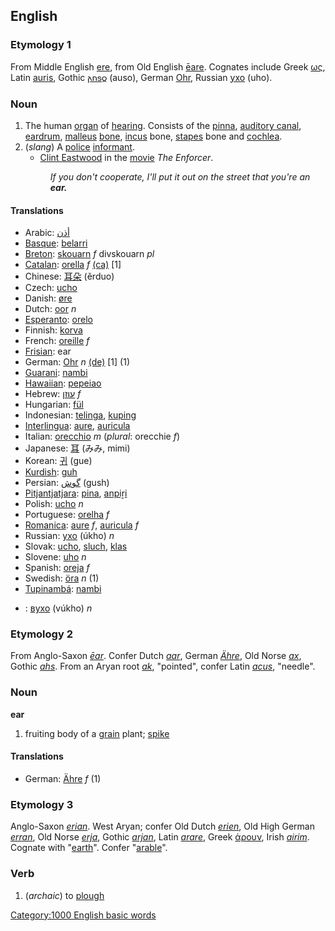 ==English==
===Etymology 1===
From Middle English [[ere]], from Old English [[eare|ēare]]. Cognates include Greek [[ως]], Latin [[auris]], Gothic [[𐌰𐌿𐍃𐍉]] (auso), German [[Ohr]], Russian [[ухо]] (uho).
=== Noun ===

#The human [[organ]] of [[hearing]].  Consists of the [[pinna]], [[auditory canal]], [[eardrum]], [[malleus]] [[bone]], [[incus]] bone, [[stapes]] bone and [[cochlea]].
#(''slang'') A [[police]] [[informant]]. 
#*[[en:Clint Eastwood|Clint Eastwood]] in the [[movie]] ''The Enforcer''.
#:''If you don't cooperate, I'll put it out on the street that you're an '''ear.''''' 

==== Translations ====
*Arabic: [[أذن]]
*[[Basque]]: [[belarri]]
*[[Breton]]: [[skouarn]] ''f'' divskouarn ''pl''
*[[Catalan]]: [[orella]] ''f'' [[:ca:orella|(ca)]] [1]
*Chinese: [[耳朵]] (ěrduo)
*Czech: [[ucho]]
*Danish: [[øre]]
*Dutch: [[oor]] ''n''
*[[Esperanto]]: [[orelo]]
*Finnish: [[korva]]
*French: [[oreille]] ''f''
*[[Frisian]]: ear
*German: [[Ohr]] ''n'' [[:de:Ohr|(de)]] [1] (1)
*[[Guarani]]: [[nambi]]
*[[Hawaiian]]: [[pepeiao]]
*Hebrew: [[עוזן]] ''f''
*Hungarian: [[fül]]
*Indonesian: [[telinga]], [[kuping]]
*[[Interlingua]]: [[aure]], [[auricula]]
*Italian: [[orecchio]] ''m'' (''plural'': orecchie ''f'')
*Japanese: [[耳]] (みみ, mimi)
*Korean: [[귀]] (gue)
*[[Kurdish]]: [[guh]]
*Persian: [[گوش]] (gush)
*[[Pitjantjatjara]]: [[pina]], [[anpiṟi]]
*Polish: [[ucho]] ''n''
*Portuguese: [[orelha]] ''f''
*[[Romanica]]: [[aure]] ''f'', [[auricula]] ''f''
*Russian: [[ухо]] (úkho) ''n''
*Slovak: [[ucho]], [[sluch]], [[klas]]
*Slovene: [[uho]] ''n''
*Spanish: [[oreja]] ''f''
*Swedish: [[öra]] ''n'' (1)
*[[Tupinambá]]: [[nambi]]
*{{uk}}: [[вухо]] (vúkho) ''n''

===Etymology 2===
From Anglo-Saxon ''[[ēar]]''. Confer Dutch ''[[aar]]'', German ''[[Ähre]]'', Old Norse ''[[ax]]'', Gothic ''[[ahs]]''. From an Aryan root ''[[ak]]'', "pointed", confer Latin ''[[acus]]'', "needle".
===Noun===
'''ear'''
#fruiting body of a [[grain]] plant; [[spike]]
====Translations====
*German: [[Ähre]] ''f'' (1)
===Etymology 3===
Anglo-Saxon ''[[erian]]''. West Aryan; confer Old Dutch ''[[erien]]'', Old High German ''[[erran]]'', Old Norse ''[[erja]]'', Gothic ''[[arjan]]'', Latin ''[[arare]]'', Greek [[άρουν]], Irish ''[[airim]]''. Cognate with "[[earth]]". Confer "[[arable]]".
===Verb===
#(''archaic'') to [[plough]]
[[Category:1000 English basic words]]